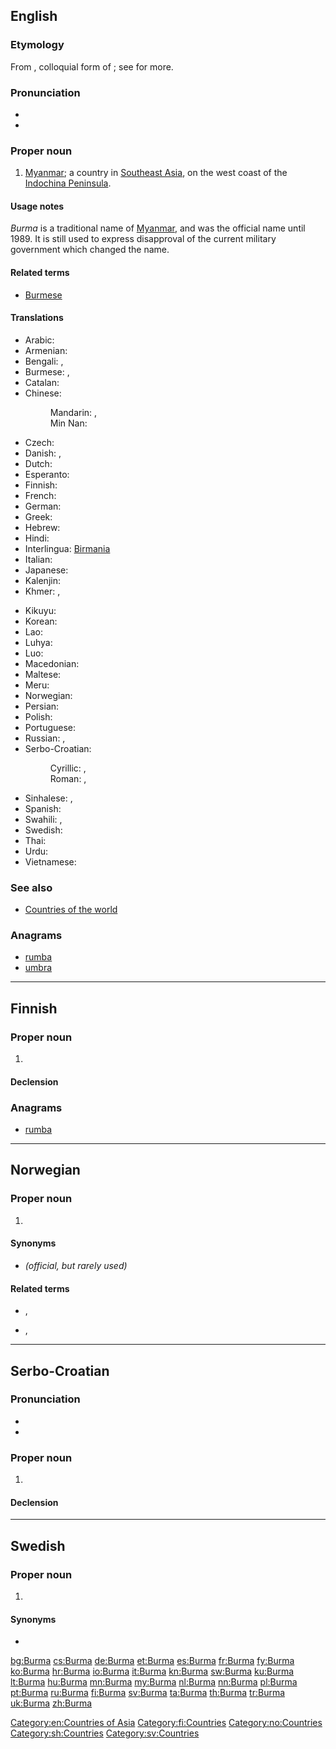 {{also|burma|Búrma}}
==English==
{{wikipedia}}

===Etymology===
From {{etyl|my|en}} {{l|my|ဗမာ|tr=băma}}, colloquial form of {{l|my|မြန်မာ|tr=myanma}}; see {{term|Myanmar|lang=en}} for more.

===Pronunciation===
* {{audio|En-us-Burma.ogg|Audio (US)}}
* {{rhymes|ɜː(r)mə}}

===Proper noun===
{{en-proper noun}}

# [[Myanmar]]; a country in [[Southeast Asia]], on the west coast of the [[w:Indochina Peninsula|Indochina Peninsula]].

====Usage notes====
''Burma'' is a traditional name of [[Myanmar]], and was the official name until 1989.  It is still used to express disapproval of the current military government which changed the name.

====Related terms====
* [[Burmese]]

====Translations====
{{trans-see|Myanmar}}

{{trans-top|Southeast Asian country (former name)}}
* Arabic: {{t-|ar|بورما|f|tr=buurma}}
* Armenian: {{t-|hy|Բիրմա|tr=Birma}}
* Bengali: {{t-|bn|বার্মা|tr=barma|sc=Beng}}, {{t-|bn|ব্রহ্মদেশ|tr=brôhmôdesh|sc=Beng}}
* Burmese: {{t+|my|ဗမာ|tr=băma|sc=Mymr}}, {{t+|my|မြန်မာ|tr=myanma|sc=Mymr}}
* Catalan: {{t+|ca|Birmània|f}}
* Chinese:
*: Mandarin: {{t-|cmn|緬甸|sc=Hani}},  {{t-|cmn|缅甸|tr=Miǎndiàn|sc=Hani}}
*: Min Nan: {{t-|nan|緬甸|tr=Bián-tián|sc=Hans}}
* Czech: {{t+|cs|Barma|f}}
* Danish: {{t-|da|Burma}}, {{t-|da|Myanmar}}
* Dutch: {{t+|nl|Birma}}
* Esperanto: {{t-|eo|Birmo}}
* Finnish: {{t+|fi|Burma}}
* French: {{t+|fr|Birmanie}}
* German: {{t+|de|Birma}}
* Greek: {{t-|el|Βιρμανία|f|tr=Virmanía|sc=Grek}}
* Hebrew: {{t-|he|בורמה|f|tr=burma}}
* Hindi: {{t-|hi|बरमा|tr=barmā|sc=Deva}}
* Interlingua: [[Birmania]]
* Italian: {{t+|it|Birmania}}
* Japanese: {{t-|ja|ビルマ|tr=Biruma}}
* Kalenjin: {{tø|kln|Bama}}
* Khmer: {{t-|km|ប្រទេសភូមា|tr=bprədtēh pūmīə|sc=Khmr}}, {{t+|km|ភូមា|sc=Khmr}}
{{trans-mid}}
* Kikuyu: {{tø|ki|Bama}}
* Korean: {{t+|ko|미얀마|tr=Miyanma|sc=Hang}}
* Lao: {{t-|lo|ພະມ້າ|tr=pha'-maa|sc=Laoo}}
* Luhya: {{tø|luy|Bama}}
* Luo: {{tø|luo|Bama}}
* Macedonian: {{t+|mk|Бурма|f|tr=Búrma}}
* Maltese: {{t-|mt|Burma}}
* Meru: {{tø|mer|Bama}}
* Norwegian: {{t-|no|Burma}}
* Persian: {{t+|fa|برمه|tr=Berme|sc=fa-Arab}}
* Polish: {{t+|pl|Birma|f}}
* Portuguese: {{t+|pt|Birmânia|f}}
* Russian: {{t+|ru|Бирма|f|tr=Bírma}},  {{t-|ru|Мьянма|f|tr=M'jánma}}
* Serbo-Croatian:
*: Cyrillic: {{t-|sh|Мијанмар|m|sc=Cyrl}}, {{t-|sh|Бурма|f|sc=Cyrl}}
*: Roman: {{t-|sh|Mijanmar|m}}, {{t-|sh|Burma|f}}
* Sinhalese: {{t-|si|බුරුමය|tr=burumaya|sc=Sinh}}, {{t-|si|මියන්‍මාරය|tr=miyanmāraya|sc=Sinh}}
* Spanish: {{t+|es|Birmania|f}}
* Swahili: {{t+|sw|Bama}},  {{t-|sw|Myama}}
* Swedish: {{t+|sv|Burma}}
* Thai: {{t+|th|พม่า|tr=pámâa}}
* Urdu: {{t-|ur|برما|m|tr=barmā|sc=ur-Arab}}
* Vietnamese: {{t-|vi|Myanma}}
{{trans-bottom}}

===See also===
* [[Appendix:Countries of the world|Countries of the world]]

===Anagrams===
* [[rumba#English|rumba]]
* [[umbra#English|umbra]]

[[Category:en:Countries of Asia]]

----

==Finnish==
{{wikipedia|lang=fi}}

===Proper noun===
{{fi-proper noun}}

# {{l|en|Burma}}

====Declension====
{{fi-decl-koira|Burm|nopl=1}}

===Anagrams===
* [[rumba#Finnish|rumba]]

[[Category:fi:Countries]]

----

==Norwegian==

===Proper noun===
{{no-proper noun}}

# {{l|en|Burma}}

====Synonyms====
* {{l|no|Myanmar}} ''(official, but rarely used)''

====Related terms====
* {{l|no|burmeser}}, {{l|no|myanmarer}}
* {{l|no|burmesisk}}, {{l|no|myanmarsk}}

[[Category:no:Countries]]

----

==Serbo-Croatian==

===Pronunciation===
* {{IPA|/bûːrma/|lang=sh}}
* {{hyphenation|Bur|ma}}

===Proper noun===
{{sh-proper noun|g=f|head=Bȗrma|r|Бурма|Бу̑рма}}

# {{l|en|Burma}}

====Declension====
{{sh-decl-noun-unc
|Burma
|Burme
|Burmi
|Burmu
|Burmo
|Burmi
|Burmom
}}

[[Category:sh:Countries]]

----

==Swedish==

===Proper noun===
{{head|sv|proper noun}}

# {{l|en|Burma}}

====Synonyms====
* {{l|sv|Myanmar}}

[[Category:sv:Countries]]

[[bg:Burma]]
[[cs:Burma]]
[[de:Burma]]
[[et:Burma]]
[[es:Burma]]
[[fr:Burma]]
[[fy:Burma]]
[[ko:Burma]]
[[hr:Burma]]
[[io:Burma]]
[[it:Burma]]
[[kn:Burma]]
[[sw:Burma]]
[[ku:Burma]]
[[lt:Burma]]
[[hu:Burma]]
[[mn:Burma]]
[[my:Burma]]
[[nl:Burma]]
[[nn:Burma]]
[[pl:Burma]]
[[pt:Burma]]
[[ru:Burma]]
[[fi:Burma]]
[[sv:Burma]]
[[ta:Burma]]
[[th:Burma]]
[[tr:Burma]]
[[uk:Burma]]
[[zh:Burma]]